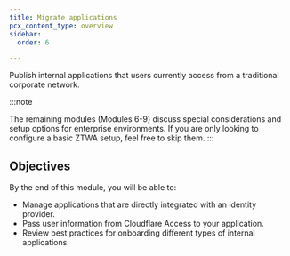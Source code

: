 ```yaml
---
title: Migrate applications
pcx_content_type: overview
sidebar:
  order: 6

---
```


Publish internal applications that users currently access from a traditional corporate network.

:::note

The remaining modules (Modules 6-9) discuss special considerations and setup options for enterprise environments. If you are only looking to configure a basic ZTWA setup, feel free to skip them. 
:::

## Objectives

By the end of this module, you will be able to:

* Manage applications that are directly integrated with an identity provider.
* Pass user information from Cloudflare Access to your application.
* Review best practices for onboarding different types of internal applications.

